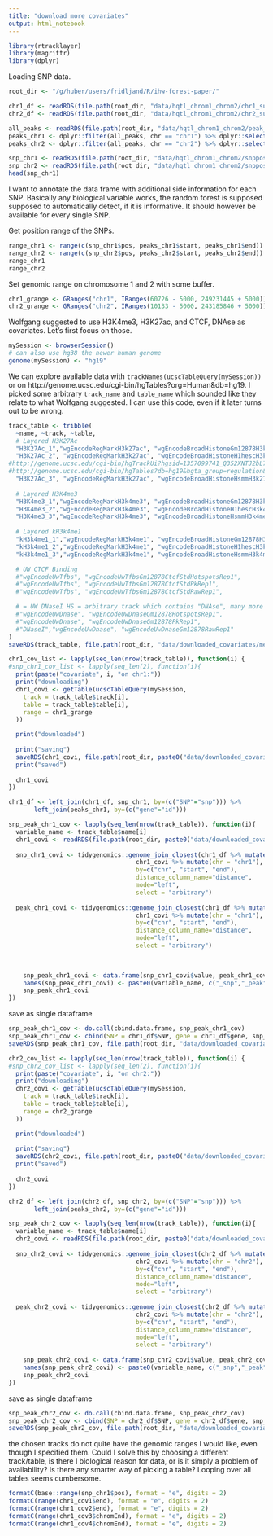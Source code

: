 ```yaml
---
title: "download more covariates"
output: html_notebook
---
```


```r
library(rtracklayer)
library(magrittr)
library(dplyr)
```

Loading SNP data.
```r
root_dir <- "/g/huber/users/fridljand/R/ihw-forest-paper/"

chr1_df <- readRDS(file.path(root_dir, "data/hqtl_chrom1_chrom2/chr1_subset.Rds")) %>% dplyr::select(SNP, gene, pvalue)
chr2_df <- readRDS(file.path(root_dir, "data/hqtl_chrom1_chrom2/chr2_subset.Rds")) %>% dplyr::select(SNP, gene, pvalue)

all_peaks <- readRDS(file.path(root_dir, "data/hqtl_chrom1_chrom2/peak_locations.Rds"))
peaks_chr1 <- dplyr::filter(all_peaks, chr == "chr1") %>% dplyr::select(id, start, end)
peaks_chr2 <- dplyr::filter(all_peaks, chr == "chr2") %>% dplyr::select(id, start, end)

snp_chr1 <- readRDS(file.path(root_dir, "data/hqtl_chrom1_chrom2/snppos_chr1.Rds")) %>% dplyr::select(snp, chrsnp, pos)
snp_chr2 <- readRDS(file.path(root_dir, "data/hqtl_chrom1_chrom2/snppos_chr2.Rds")) %>% dplyr::select(snp, chrsnp, pos)
head(snp_chr1)
```
I want to annotate the data frame with additional side information for each SNP. Basically any biological variable works, the random forest is supposed supposed to automatically detect, if it is informative. It should however be available for every single SNP. 

Get position range of the SNPs.
```r
range_chr1 <- range(c(snp_chr1$pos, peaks_chr1$start, peaks_chr1$end))
range_chr2 <- range(c(snp_chr2$pos, peaks_chr2$start, peaks_chr2$end))
range_chr1
range_chr2
```

Set genomic range on chromosome 1 and 2 with some buffer.
```r
chr1_grange <- GRanges("chr1", IRanges(60726 - 5000, 249231445 + 5000))
chr2_grange <- GRanges("chr2", IRanges(10133 - 5000, 243185846 + 5000))
```

Wolfgang suggested to use H3K4me3, H3K27ac, and CTCF, DNAse as covariates. Let's first focus on those. 

```r
mySession <- browserSession()
# can also use hg38 the newer human genome
genome(mySession) <- "hg19"
```
We can explore available data with `trackNames(ucscTableQuery(mySession))` or on
http://genome.ucsc.edu/cgi-bin/hgTables?org=Human&db=hg19. I picked some arbitrary `track_name` and `table_name` which sounded like they relate to what Wolfgang suggested. I can use this code, even if it later turns out to be wrong. 
```r
track_table <- tribble(
  ~name, ~track, ~table,
  # Layered H3K27Ac
  "H3K27Ac_1","wgEncodeRegMarkH3k27ac", "wgEncodeBroadHistoneGm12878H3k27acStdSig", #http://genome.ucsc.edu/cgi-bin/hgTrackUi?hgsid=1357099741_Q352XNTJ2bL7xVIkc6XmiqL5vSjP&db=hg19&g=wgEncodeBroadHistoneGm12878H3k27acStdSig
  "H3K27Ac_2", "wgEncodeRegMarkH3k27ac", "wgEncodeBroadHistoneH1hescH3k27acStdSig",
#http://genome.ucsc.edu/cgi-bin/hgTrackUi?hgsid=1357099741_Q352XNTJ2bL7xVIkc6XmiqL5vSjP&db=hg19&g=wgEncodeBroadHistoneH1hescH3k27acStdSig
#http://genome.ucsc.edu/cgi-bin/hgTables?db=hg19&hgta_group=regulation&hgta_track=wgEncodeBroadHistone&hgta_table=wgEncodeBroadHistoneH1hescH3k27acStdSig&hgta_doSchema=describe+table+schema
  "H3K27Ac_3", "wgEncodeRegMarkH3k27ac", "wgEncodeBroadHistoneHsmmH3k27acStdSig",
  
  # Layered H3K4me3
  "H3K4me3_1","wgEncodeRegMarkH3k4me3", "wgEncodeBroadHistoneGm12878H3k4me3StdSig",
  "H3K4me3_2","wgEncodeRegMarkH3k4me3", "wgEncodeBroadHistoneH1hescH3k4me3StdSig",
  "H3K4me3_3","wgEncodeRegMarkH3k4me3", "wgEncodeBroadHistoneHsmmH3k4me3StdSig",
  
  # Layered kH3k4me1
  "kH3k4me1_1","wgEncodeRegMarkH3k4me1", "wgEncodeBroadHistoneGm12878H3k4me1StdSig",
  "kH3k4me1_2","wgEncodeRegMarkH3k4me1", "wgEncodeBroadHistoneH1hescH3k4me1StdSig",
  "kH3k4me1_3","wgEncodeRegMarkH3k4me1", "wgEncodeBroadHistoneHsmmH3k4me1StdSig"#,

  # UW CTCF Binding
  #"wgEncodeUwTfbs", "wgEncodeUwTfbsGm12878CtcfStdHotspotsRep1",
  #"wgEncodeUwTfbs", "wgEncodeUwTfbsGm12878CtcfStdPkRep1",
  #"wgEncodeUwTfbs", "wgEncodeUwTfbsGm12878CtcfStdRawRep1",

  # = UW DNaseI HS = arbitrary track which contains "DNAse", many more would have been possible
  #"wgEncodeUwDnase", "wgEncodeUwDnaseGm12878HotspotsRep1",
  #"wgEncodeUwDnase", "wgEncodeUwDnaseGm12878PkRep1",
  #"DNaseI","wgEncodeUwDnase", "wgEncodeUwDnaseGm12878RawRep1"
)
saveRDS(track_table, file.path(root_dir, "data/downloaded_covariates/meta_track_table.Rds"))
```


```r
chr1_cov_list <- lapply(seq_len(nrow(track_table)), function(i) {
#snp_chr1_cov_list <- lapply(seq_len(2), function(i){
  print(paste("covariate", i, "on chr1:"))
  print("downloading")
  chr1_covi <- getTable(ucscTableQuery(mySession,
    track = track_table$track[i],
    table = track_table$table[i],
    range = chr1_grange
  ))

  print("downloaded")
  
  print("saving")
  saveRDS(chr1_covi, file.path(root_dir, paste0("data/downloaded_covariates/more_cov_sep_raw/chr1_cov",i,".Rds")))
  print("saved")
  
  chr1_covi
})
```

```r
chr1_df <- left_join(chr1_df, snp_chr1, by=(c("SNP"="snp"))) %>%
       left_join(peaks_chr1, by=(c("gene"="id")))

snp_peak_chr1_cov <- lapply(seq_len(nrow(track_table)), function(i){
  variable_name <- track_table$name[i]
  chr1_covi <- readRDS(file.path(root_dir, paste0("data/downloaded_covariates/more_cov_sep_raw/chr1_cov",i,".Rds")))
  
  snp_chr1_covi <- tidygenomics::genome_join_closest(chr1_df %>% mutate(chr = chrsnp, start = pos, end = pos),
                                   chr1_covi %>% mutate(chr = "chr1"),
                                   by=c("chr", "start", "end"), 
                                   distance_column_name="distance",
                                   mode="left",
                                   select = "arbitrary")
  
  peak_chr1_covi <- tidygenomics::genome_join_closest(chr1_df %>% mutate(chr = chrsnp),
                                   chr1_covi %>% mutate(chr = "chr1"),
                                   by=c("chr", "start", "end"), 
                                   distance_column_name="distance",
                                   mode="left",
                                   select = "arbitrary")
  

    
    snp_peak_chr1_covi <- data.frame(snp_chr1_covi$value, peak_chr1_covi$value)
    names(snp_peak_chr1_covi) <- paste0(variable_name, c("_snp","_peak"))
    snp_peak_chr1_covi
})
```

save as single dataframe
```r
snp_peak_chr1_cov <- do.call(cbind.data.frame, snp_peak_chr1_cov)
snp_peak_chr1_cov <- cbind(SNP = chr1_df$SNP, gene = chr1_df$gene, snp_peak_chr1_cov)
saveRDS(snp_peak_chr1_cov, file.path(root_dir, "data/downloaded_covariates/snp_chr1_cov_df.Rds"))
```

```r
chr2_cov_list <- lapply(seq_len(nrow(track_table)), function(i) {
#snp_chr2_cov_list <- lapply(seq_len(2), function(i){
  print(paste("covariate", i, "on chr2:"))
  print("downloading")
  chr2_covi <- getTable(ucscTableQuery(mySession,
    track = track_table$track[i],
    table = track_table$table[i],
    range = chr2_grange
  ))

  print("downloaded")
  
  print("saving")
  saveRDS(chr2_covi, file.path(root_dir, paste0("data/downloaded_covariates/more_cov_sep_raw/chr2_cov",i,".Rds")))
  print("saved")
  
  chr2_covi
})
```

```r
chr2_df <- left_join(chr2_df, snp_chr2, by=(c("SNP"="snp"))) %>%
       left_join(peaks_chr2, by=(c("gene"="id")))

snp_peak_chr2_cov <- lapply(seq_len(nrow(track_table)), function(i){
  variable_name <- track_table$name[i]
  chr2_covi <- readRDS(file.path(root_dir, paste0("data/downloaded_covariates/more_cov_sep_raw/chr2_cov",i,".Rds")))
  
  snp_chr2_covi <- tidygenomics::genome_join_closest(chr2_df %>% mutate(chr = chrsnp, start = pos, end = pos),
                                   chr2_covi %>% mutate(chr = "chr2"),
                                   by=c("chr", "start", "end"), 
                                   distance_column_name="distance",
                                   mode="left",
                                   select = "arbitrary")
  
  peak_chr2_covi <- tidygenomics::genome_join_closest(chr2_df %>% mutate(chr = chrsnp),
                                   chr2_covi %>% mutate(chr = "chr2"),
                                   by=c("chr", "start", "end"), 
                                   distance_column_name="distance",
                                   mode="left",
                                   select = "arbitrary")
    
    snp_peak_chr2_covi <- data.frame(snp_chr2_covi$value, peak_chr2_covi$value)
    names(snp_peak_chr2_covi) <- paste0(variable_name, c("_snp","_peak"))
    snp_peak_chr2_covi
})
```

save as single dataframe
```r
snp_peak_chr2_cov <- do.call(cbind.data.frame, snp_peak_chr2_cov)
snp_peak_chr2_cov <- cbind(SNP = chr2_df$SNP, gene = chr2_df$gene, snp_peak_chr2_cov)
saveRDS(snp_peak_chr2_cov, file.path(root_dir, "data/downloaded_covariates/snp_chr2_cov_df.Rds"))
```

the chosen tracks do not quite have the genomic ranges I would like, even though I specified them. Could I solve this by choosing a different track/table, is there I biological reason for data, or is it simply a problem of availability? Is there any smarter way of picking a table? Looping over all tables seems cumbersome.
```r
formatC(base::range(snp_chr1$pos), format = "e", digits = 2)
formatC(range(chr1_cov1$end), format = "e", digits = 2)
formatC(range(chr1_cov2$end), format = "e", digits = 2)
formatC(range(chr1_cov3$chromEnd), format = "e", digits = 2)
formatC(range(chr1_cov4$chromEnd), format = "e", digits = 2)
```